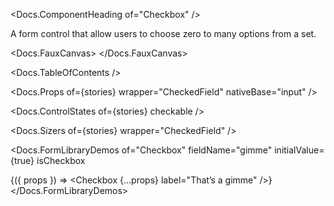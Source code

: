 


<Meta of={stories} />

<Docs.ComponentHeading of="Checkbox" />

A form control that allow users to choose zero to many options from a set.

<Docs.FauxCanvas>
  <Checkbox label="Don’t not opt out of my newsletter 😈" />
</Docs.FauxCanvas>

<Docs.TableOfContents />

<Docs.Props of={stories} wrapper="CheckedField" nativeBase="input" />

<Docs.ControlStates of={stories} checkable />

<Docs.Sizers of={stories} wrapper="CheckedField" />

<Docs.FormLibraryDemos
  of="Checkbox"
  fieldName="gimme"
  initialValue={true}
  isCheckbox
>
  {({ props }) => <Checkbox {...props} label="That’s a gimme" />}
</Docs.FormLibraryDemos>

